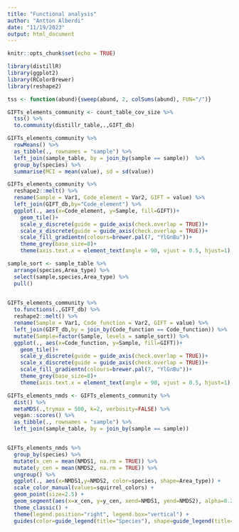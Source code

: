```yaml
---
title: "Functional analysis"
author: "Antton Alberdi"
date: "11/19/2023"
output: html_document
---
```


```r
knitr::opts_chunk$set(echo = TRUE)
```

```r
library(distillR)
library(ggplot2)
library(RColorBrewer)
library(reshape2)

tss <- function(abund){sweep(abund, 2, colSums(abund), FUN="/")}

GIFTs_elements_community <- count_table_cov_size %>%
  tss() %>%
  to.community(distillr_table,.,GIFT_db)

GIFTs_elements_community %>%
  rowMeans() %>%
  as_tibble(., rownames = "sample") %>%
  left_join(sample_table, by = join_by(sample == sample))  %>%
  group_by(species) %>%
  summarise(MCI = mean(value), sd = sd(value))
```

```r
GIFTs_elements_community %>%
  reshape2::melt() %>%
  rename(Sample = Var1, Code_element = Var2, GIFT = value) %>%
  left_join(GIFT_db,by="Code_element") %>%
  ggplot(., aes(x=Code_element, y=Sample, fill=GIFT))+
    geom_tile()+
    scale_y_discrete(guide = guide_axis(check.overlap = TRUE))+
    scale_x_discrete(guide = guide_axis(check.overlap = TRUE))+
    scale_fill_gradientn(colours=brewer.pal(7, "YlGnBu"))+
    theme_grey(base_size=8)+
    theme(axis.text.x = element_text(angle = 90, vjust = 0.5, hjust=1),strip.text.x = element_text(angle = 90))
```

```r
sample_sort <- sample_table %>%
  arrange(species,Area_type) %>%
  select(sample,species,Area_type) %>%
  pull()
  

GIFTs_elements_community %>%
  to.functions(.,GIFT_db) %>%
  reshape2::melt() %>%
  rename(Sample = Var1, Code_function = Var2, GIFT = value) %>%
  left_join(GIFT_db,by = join_by(Code_function == Code_function)) %>%
  mutate(Sample=factor(Sample, levels = sample_sort)) %>%
  ggplot(., aes(x=Code_function, y=Sample, fill=GIFT))+
    geom_tile()+
    scale_y_discrete(guide = guide_axis(check.overlap = TRUE))+
    scale_x_discrete(guide = guide_axis(check.overlap = TRUE))+
    scale_fill_gradientn(colours=brewer.pal(7, "YlGnBu"))+
    theme_grey(base_size=8)+
    theme(axis.text.x = element_text(angle = 90, vjust = 0.5, hjust=1),strip.text.x = element_text(angle = 90))
```

```r
GIFTs_elements_nmds <- GIFTs_elements_community %>%
  dist() %>%
  metaMDS(.,trymax = 500, k=2, verbosity=FALSE) %>%
  vegan::scores() %>%
  as_tibble(., rownames = "sample") %>%
  left_join(sample_table, by = join_by(sample == sample))


GIFTs_elements_nmds %>%
  group_by(species) %>% 
  mutate(x_cen = mean(NMDS1, na.rm = TRUE)) %>%
  mutate(y_cen = mean(NMDS2, na.rm = TRUE)) %>%
  ungroup() %>%
  ggplot(., aes(x=NMDS1,y=NMDS2, color=species, shape=Area_type)) +
  scale_color_manual(values=squirrel_colors) +
  geom_point(size=2.5) +
  geom_segment(aes(x=x_cen, y=y_cen, xend=NMDS1, yend=NMDS2), alpha=0.2) +
  theme_classic() +
  theme(legend.position="right", legend.box="vertical") +
  guides(color=guide_legend(title="Species"), shape=guide_legend(title="Area type")) 
```